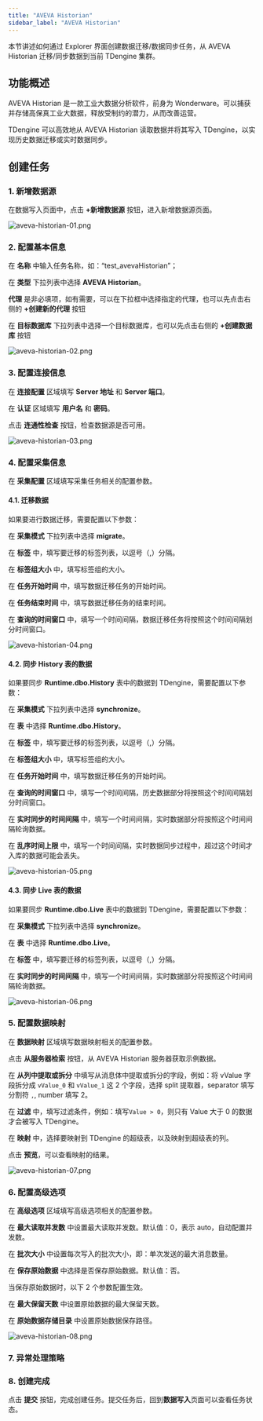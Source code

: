 ```yaml
---
title: "AVEVA Historian"
sidebar_label: "AVEVA Historian"
---
```


本节讲述如何通过 Explorer 界面创建数据迁移/数据同步任务，从 AVEVA Historian 迁移/同步数据到当前 TDengine 集群。

## 功能概述

AVEVA Historian 是一款工业大数据分析软件，前身为 Wonderware。可以捕获并存储高保真工业大数据，释放受制约的潜力，从而改善运营。

TDengine 可以高效地从 AVEVA Historian 读取数据并将其写入 TDengine，以实现历史数据迁移或实时数据同步。

## 创建任务

### 1. 新增数据源

在数据写入页面中，点击 **+新增数据源** 按钮，进入新增数据源页面。

![aveva-historian-01.png](pic/aveva-historian-01.png)

### 2. 配置基本信息

在 **名称** 中输入任务名称，如：“test_avevaHistorian”；

在 **类型** 下拉列表中选择 **AVEVA Historian**。

**代理** 是非必填项，如有需要，可以在下拉框中选择指定的代理，也可以先点击右侧的 **+创建新的代理** 按钮

在 **目标数据库** 下拉列表中选择一个目标数据库，也可以先点击右侧的 **+创建数据库** 按钮

![aveva-historian-02.png](pic/aveva-historian-02.png)

### 3. 配置连接信息

在 **连接配置** 区域填写 **Server 地址** 和 **Server 端口**。

在 **认证** 区域填写 **用户名** 和 **密码**。

点击 **连通性检查** 按钮，检查数据源是否可用。

![aveva-historian-03.png](pic/aveva-historian-03.png)

### 4. 配置采集信息

在 **采集配置** 区域填写采集任务相关的配置参数。

#### 4.1. 迁移数据

如果要进行数据迁移，需要配置以下参数：

在 **采集模式** 下拉列表中选择 **migrate**。

在 **标签** 中，填写要迁移的标签列表，以逗号（,）分隔。

在 **标签组大小** 中，填写标签组的大小。

在 **任务开始时间** 中，填写数据迁移任务的开始时间。

在 **任务结束时间** 中，填写数据迁移任务的结束时间。

在 **查询的时间窗口** 中，填写一个时间间隔，数据迁移任务将按照这个时间间隔划分时间窗口。

![aveva-historian-04.png](pic/aveva-historian-04.png)

#### 4.2. 同步 History 表的数据

如果要同步 **Runtime.dbo.History** 表中的数据到 TDengine，需要配置以下参数：

在 **采集模式** 下拉列表中选择 **synchronize**。

在 **表** 中选择 **Runtime.dbo.History**。

在 **标签** 中，填写要迁移的标签列表，以逗号（,）分隔。

在 **标签组大小** 中，填写标签组的大小。

在 **任务开始时间** 中，填写数据迁移任务的开始时间。

在 **查询的时间窗口** 中，填写一个时间间隔，历史数据部分将按照这个时间间隔划分时间窗口。

在 **实时同步的时间间隔** 中，填写一个时间间隔，实时数据部分将按照这个时间间隔轮询数据。

在 **乱序时间上限** 中，填写一个时间间隔，实时数据同步过程中，超过这个时间才入库的数据可能会丢失。

![aveva-historian-05.png](pic/aveva-historian-05.png)

#### 4.3. 同步 Live 表的数据

如果要同步 **Runtime.dbo.Live** 表中的数据到 TDengine，需要配置以下参数：

在 **采集模式** 下拉列表中选择 **synchronize**。

在 **表** 中选择 **Runtime.dbo.Live**。

在 **标签** 中，填写要迁移的标签列表，以逗号（,）分隔。

在 **实时同步的时间间隔** 中，填写一个时间间隔，实时数据部分将按照这个时间间隔轮询数据。

![aveva-historian-06.png](pic/aveva-historian-06.png)

### 5. 配置数据映射

在 **数据映射** 区域填写数据映射相关的配置参数。

点击 **从服务器检索** 按钮，从 AVEVA Historian 服务器获取示例数据。

在 **从列中提取或拆分** 中填写从消息体中提取或拆分的字段，例如：将 vValue 字段拆分成 `vValue_0` 和 `vValue_1` 这 2 个字段，选择
split 提取器，separator 填写分割符 `,`, number 填写 2。

在 **过滤** 中，填写过滤条件，例如：填写`Value > 0`，则只有 Value 大于 0 的数据才会被写入 TDengine。

在 **映射** 中，选择要映射到 TDengine 的超级表，以及映射到超级表的列。

点击 **预览**，可以查看映射的结果。

![aveva-historian-07.png](pic/aveva-historian-07.png)

### 6. 配置高级选项

在 **高级选项** 区域填写高级选项相关的配置参数。

在 **最大读取并发数** 中设置最大读取并发数。默认值：0，表示 auto，自动配置并发数。

在 **批次大小** 中设置每次写入的批次大小，即：单次发送的最大消息数量。

在 **保存原始数据** 中选择是否保存原始数据。默认值：否。

当保存原始数据时，以下 2 个参数配置生效。

在 **最大保留天数** 中设置原始数据的最大保留天数。

在 **原始数据存储目录** 中设置原始数据保存路径。

![aveva-historian-08.png](pic/aveva-historian-08.png)

### 7. 异常处理策略


<Contributing />

### 8. 创建完成

点击 **提交** 按钮，完成创建任务。提交任务后，回到**数据写入**页面可以查看任务状态。

